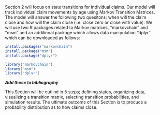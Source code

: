 Section 2 will focus on state transitions for individual claims. Our model will track individual claim movements by age using Markov Transition Matrices. The model will answer the following two quesitons; when will the claim close and how will the claim close (i.e. close zero or close with value). We will use two R packages related to Markov matrices, "markovchain" and "msm" and an additional package which allows data manipulation "dplyr" which can be downloaded as follows:

```r
install.packages("markovchain")
install.package("msm")
install.package("dplyr")

library("markovchain")
library("msm")
library("dplyr")
```

***Add these to bibliography***

This Section will be outlind in 5 steps; defining states, organizing data, visualizing a transition matrix, selecting transition probabilities, and simulation results. The ultimate outcome of this Section is to produce a probability distribution as to how claims close.